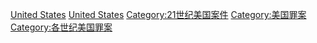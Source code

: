 [[Category:21世紀各國罪案|United States]]
[[Category:21世紀北美洲罪案|United States]]
[[Category:21世纪美国案件|Category:21世纪美国案件]]
[[Category:美国罪案|Category:美国罪案]]
[[Category:各世纪美国罪案|Category:各世纪美国罪案]]